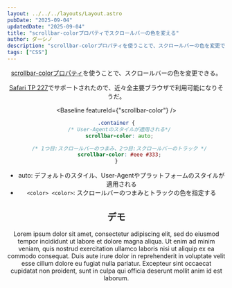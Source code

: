 ```yaml
---
layout: ../../../layouts/Layout.astro
pubDate: "2025-09-04"
updatedDate: "2025-09-04"
title: "scrollbar-colorプロパティでスクロールバーの色を変える"
author: ダーシノ
description: "scrollbar-colorプロパティを使うことで、スクロールバーの色を変更できる。Safari TP 227でサポートされたので、近々全主要ブラウザで利用可能になりそうだ。"
tags: ["CSS"]
---
```



<Header {...frontmatter} />

[scrollbar-colorプロパティ](https://developer.mozilla.org/en-US/docs/Web/CSS/scrollbar-color)を使うことで、スクロールバーの色を変更できる。

[Safari TP 227](https://webkit.org/blog/17324/release-notes-for-safari-technology-preview-227/)でサポートされたので、近々全主要ブラウザで利用可能になりそうだ。

<Baseline featureId={"scrollbar-color"} />


```css
.container {
  /* User-Agentのスタイルが適用される*/
  scrollbar-color: auto;

  /* 1つ目:スクロールバーのつまみ、2つ目:スクロールバーのトラック */
  scrollbar-color: #eee #333;
}
```

- auto: デフォルトのスタイル、User-Agentやプラットフォームのスタイルが適用される
- `<color> <color>`: スクロールバーのつまみとトラックの色を指定する


## デモ

<section id="demo">
  <section class="container">
    <p>Lorem ipsum dolor sit amet, consectetur adipiscing elit, sed do eiusmod tempor incididunt ut labore et dolore magna aliqua. Ut enim ad minim veniam, quis nostrud exercitation ullamco laboris nisi ut aliquip ex ea commodo consequat. Duis aute irure dolor in reprehenderit in voluptate velit esse cillum dolore eu fugiat nulla pariatur. Excepteur sint occaecat cupidatat non proident, sunt in culpa qui officia deserunt mollit anim id est laborum.</p>
  </section>
</section>

<style>{`
#demo {
  .container {
    padding-inline: 2rem;
    border: solid 4px;
    height: 6ic;
    overflow-y: scroll;
    scrollbar-color: #eee #333;
  }
}
`}</style>

